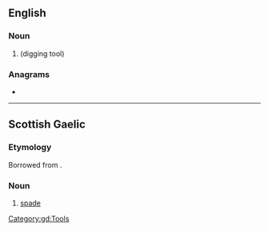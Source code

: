 {{also|Spaid|spáid}}
==English==

===Noun===
{{en-noun}}

# {{obsolete form of|spade|nodot=yes|lang=en}} (digging tool)

{{Webster 1913}}

===Anagrams===
* {{anagrams|en|a=adips|DIPAs|apids|sapid}}

----

==Scottish Gaelic==

===Etymology===
Borrowed from {{bor|gd|en|spade}}.

===Noun===
{{gd-noun|g=f|gen=spaide|pl=spaidean}}

# [[spade]]

[[Category:gd:Tools]]